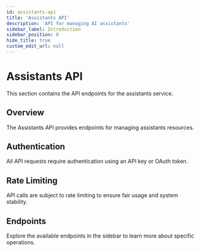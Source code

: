 ```yaml
---
id: assistants-api
title: 'Assistants API'
description: 'API for managing AI assistants'
sidebar_label: Introduction
sidebar_position: 0
hide_title: true
custom_edit_url: null
---
```


# Assistants API

This section contains the API endpoints for the assistants service.

## Overview

The Assistants API provides endpoints for managing assistants resources.

## Authentication

All API requests require authentication using an API key or OAuth token.

## Rate Limiting

API calls are subject to rate limiting to ensure fair usage and system stability.

## Endpoints

Explore the available endpoints in the sidebar to learn more about specific operations.
